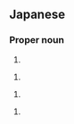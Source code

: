 ==Japanese==
{{ja-kanjitab|にしき|おり|yomi=k}}

===Proper noun===
{{ja-pos|にしごり|proper}}

# {{surname|lang=ja|sort=にしごり}}

{{ja-pos|にしきおり|proper}}

# {{surname|lang=ja|sort=にしきおり}}

{{ja-pos|にしこり|proper}}

# {{surname|lang=ja|sort=にしこり}}

{{ja-pos|にしこおり|proper}}

# {{surname|lang=ja|sort=にしこおり}}